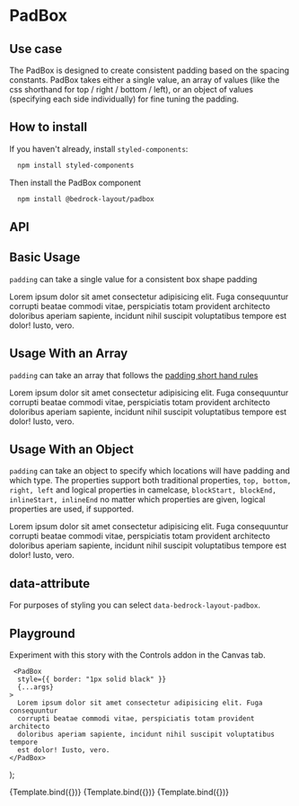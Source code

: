 
<Meta title="Components/PadBox" component={PadBox} />

# PadBox

## Use case

The PadBox is designed to create consistent padding based on the spacing constants.
PadBox takes either a single value, an array of values (like the css shorthand for top / right / bottom / left), or an object of values (specifying each side individually) for fine tuning the padding.

## How to install

If you haven't already, install `styled-components`:

```bash
  npm install styled-components
```

Then install the PadBox component

```bash
  npm install @bedrock-layout/padbox
```

## API

<ArgsTable of={PadBox} />

## Basic Usage

`padding` can take a single value for a consistent box shape padding

<Preview withToolbar>
  <Story name="Basic">
    <PadBox style={{ border: "1px solid black" }} padding="lg">
      Lorem ipsum dolor sit amet consectetur adipisicing elit. Fuga consequuntur
      corrupti beatae commodi vitae, perspiciatis totam provident architecto
      doloribus aperiam sapiente, incidunt nihil suscipit voluptatibus tempore
      est dolor! Iusto, vero.
    </PadBox>
  </Story>
</Preview>

## Usage With an Array

`padding` can take an array that follows the [padding short hand rules](https://developer.mozilla.org/en-US/docs/Web/CSS/padding)

<Preview withToolbar>
  <Story name="With an array">
    <PadBox
      style={{ border: "1px solid black" }}
      padding={["lg", "xs", "sm", "xl"]}
    >
      Lorem ipsum dolor sit amet consectetur adipisicing elit. Fuga consequuntur
      corrupti beatae commodi vitae, perspiciatis totam provident architecto
      doloribus aperiam sapiente, incidunt nihil suscipit voluptatibus tempore
      est dolor! Iusto, vero.
    </PadBox>
  </Story>
</Preview>

## Usage With an Object

`padding` can take an object to specify which locations will have padding and which type.
The properties support both traditional properties, `top, bottom, right, left` and logical properties in camelcase, `blockStart, blockEnd, inlineStart, inlineEnd`
no matter which properties are given, logical properties are used, if supported.

<Preview withToolbar>
  <Story name="With an object">
    <PadBox
      style={{ border: "1px solid black" }}
      padding={{ top: "lg", blockEnd: "sm" }}
    >
      Lorem ipsum dolor sit amet consectetur adipisicing elit. Fuga consequuntur
      corrupti beatae commodi vitae, perspiciatis totam provident architecto
      doloribus aperiam sapiente, incidunt nihil suscipit voluptatibus tempore
      est dolor! Iusto, vero.
    </PadBox>
  </Story>
</Preview>

## data-attribute

For purposes of styling you can select `data-bedrock-layout-padbox`.

## Playground

Experiment with this story with the Controls addon in the Canvas tab.

     <PadBox
      style={{ border: "1px solid black" }}
      {...args}
    >
      Lorem ipsum dolor sit amet consectetur adipisicing elit. Fuga consequuntur
      corrupti beatae commodi vitae, perspiciatis totam provident architecto
      doloribus aperiam sapiente, incidunt nihil suscipit voluptatibus tempore
      est dolor! Iusto, vero.
    </PadBox>
);

<Canvas withToolbar>
  <Story
    name="Controls"
    args={{
      padding: "lg",
    }}
  >
    {Template.bind({})}
  </Story>
</Canvas>

<ArgsTable story="Controls" />

<Canvas withToolbar>
  <Story
    name="Controls with array"
    args={{
      padding: ["md", "lg"],
    }}
  >
    {Template.bind({})}
  </Story>
</Canvas>

<ArgsTable story="Controls with array" />

<Canvas withToolbar>
  <Story
    name="Controls with object"
    args={{
      padding: { left: "md", blockStart: "lg" },
    }}
  >
    {Template.bind({})}
  </Story>
</Canvas>

<ArgsTable story="Controls with object" />
